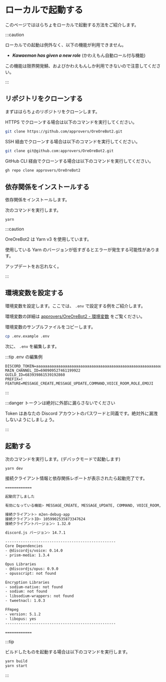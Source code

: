 
# ローカルで起動する

このページでははらちょをローカルで起動する方法をご紹介します。

:::caution

ローカルでの起動は例外なく、以下の機能が利用できません。

- **_Kawaemon has given a new role_** (かわえもん自動ロール付与機能)

この機能は限界開発鯖、およびかわえもんしか利用できないので注意してください。

:::

## リポジトリをクローンする

まずははらちょのリポジトリをクローンします。

<Tabs>
<TabItem value="https" label="Https">

HTTPS でクローンする場合は以下のコマンドを実行してください。

```bash
git clone https://github.com/approvers/OreOreBot2.git
```

</TabItem>
<TabItem value="ssh" label="SSH">

SSH 経由でクローンする場合は以下のコマンドを実行してください。

```bash
git clone git@github.com:approvers/OreOreBot2.git
```

</TabItem>
<TabItem value="cli" label="GitHub CLI">

GitHub CLI 経由でクローンする場合は以下のコマンドを実行してください。

```bash
gh repo clone approvers/OreOreBot2
```

</TabItem>
</Tabs>

## 依存関係をインストールする

依存関係をインストールします。

次のコマンドを実行します。

```bash
yarn
```

:::caution

OreOreBot2 は Yarn v3 を使用しています。

使用している Yarn のバージョンが低すぎるとエラーが発生する可能性があります。

アップデートをお忘れなく。

:::

## 環境変数を設定する

環境変数を設定します。ここでは、 `.env` で設定する例をご紹介します。

環境変数の詳細は [approvers/OreOreBot2 - 環境変数](https://github.com/approvers/OreOreBot2#%E7%92%B0%E5%A2%83%E5%A4%89%E6%95%B0) をご覧ください。

環境変数のサンプルファイルをコピーします。

```bash
cp .env.example .env
```

次に、 `.env` を編集します。

:::tip .env の編集例

```env
DISCORD_TOKEN=aaaaaaaaaaaaaaaaaaaaaaaaaaaaaaaaaaaaaaaaaaaaaaaaaaaaaaaaaaaaaaaa
MAIN_CHANNEL_ID=690909527461199922
GUILD_ID=683939861539192860
PREFIX=!
FEATURE=MESSAGE_CREATE,MESSAGE_UPDATE,COMMAND,VOICE_ROOM,ROLE,EMOJI
```

:::

:::danger トークンは絶対に外部に漏らさないでください

Token はあなたの Discord アカウントのパスワードと同義です。絶対外に漏洩しないようにしましょう。

:::

## 起動する

次のコマンドを実行します。(デバックモードで起動します)

```bash
yarn dev
```

接続クライアント情報と依存関係レポートが表示されたら起動完了です。

```bash
============

起動完了しました

有効になっている機能> MESSAGE_CREATE, MESSAGE_UPDATE, COMMAND, VOICE_ROOM, ROLE, EMOJI

接続クライアント> m2en-debug-app
接続クライアントID> 1059902535873347624
接続クライアントバージョン> 1.32.0

discord.js バージョン> 14.7.1

--------------------------------------------------
Core Dependencies
- @discordjs/voice: 0.14.0
- prism-media: 1.3.4

Opus Libraries
- @discordjs/opus: 0.9.0
- opusscript: not found

Encryption Libraries
- sodium-native: not found
- sodium: not found
- libsodium-wrappers: not found
- tweetnacl: 1.0.3

FFmpeg
- version: 5.1.2
- libopus: yes
--------------------------------------------------

============
```

:::tip

ビルドしたものを起動する場合は以下のコマンドを実行します。

```bash
yarn build
yarn start
```

:::
